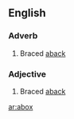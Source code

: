 ==English==

===Adverb===
{{en-adv|-}}

# {{nautical}} Braced [[aback]]

===Adjective===
{{en-adj|-}}

# {{nautical}} Braced [[aback]]

[[ar:abox]]